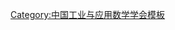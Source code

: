 {{Navbox
| name   = 中国工业与应用数学学会第六届理事会
| title  = [[中国工业与应用数学学会]]第六届理事会
| above  = 
| bodyclass = hlist
| group1 = 荣誉理事长
| list1  = [[李大潜]]
| group2 = 理事长
| list2  = [[郭雷 (1961年)|郭　雷]]
| group3 = 副理事长
| list3  = 
* [[陈永川]]
* [[陈志明 (计算数学家)|陈志明]]
* [[高小山]]
* [[郭朝晖]]
* [[江松|江　松]]
* [[彭实戈]]
* [[彭以祺]]
* [[吴宗敏]]
* [[徐宗本]]
* [[袁驷|袁　驷]]
* [[张平文]]
| group4 = 秘书长
| list4  = [[王小群]]
| group5 = 常务理事
| list5  = 
* [[包刚|包　刚]]
* [[陈发来]]
* [[陈永川]]
* [[陈志明 (计算数学家)|陈志明]]
* [[崔晋川]]
* [[戴道清]]
* [[高文杰]]
* [[高小山]]
* [[鞏馥洲]]
* [[郭雷|郭　雷]]
* [[郭朝晖]]
* [[哈明虎]]
* [[韩东|韩　东]]
* [[黄云清]]
* [[贾仲孝]]
* [[江松|江　松]]
* [[姜明|姜　明]]
* [[蒋耀林]]
* [[刘继军]]
* [[鲁习文]]
* [[罗懋康]]
* [[彭实戈]]
* [[彭以祺]]
* [[芮洪兴]]
* [[汤涛|汤　涛]]
* [[汤善健]]
* [[王川龙]]
* [[王小群]]
* [[吴宗敏]]
* [[谢金星]]
* [[修乃华]]
* [[徐宗本]]
* [[杨虎|杨　虎]]
* [[杨顶辉]]
* [[袁驷|袁　驷]]
* [[张彩明]]
* [[张平文]]
* [[赵会江]]
| group6 = 
| list6  = 
}}<noinclude>
{{collapsible option}}
[[Category:中国工业与应用数学学会模板]]
</noinclude>